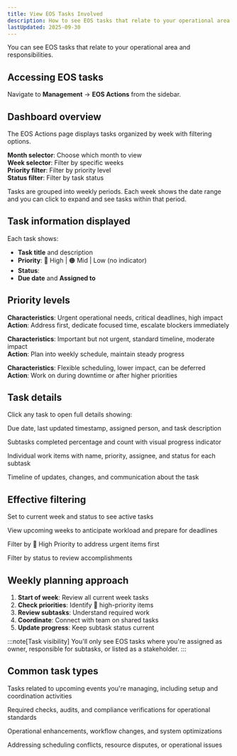 ```yaml
---
title: View EOS Tasks Involved
description: How to see EOS tasks that relate to your operational area
lastUpdated: 2025-09-30
---
```



You can see EOS tasks that relate to your operational area and responsibilities.

## Accessing EOS tasks

Navigate to **Management** → **EOS Actions** from the sidebar.

## Dashboard overview

The EOS Actions page displays tasks organized by week with filtering options.

<Accordion>
  <AccordionItem title="Filter Controls">
    <p>
      <strong>Month selector</strong>: Choose which month to view<br/>
      <strong>Week selector</strong>: Filter by specific weeks<br/>
      <strong>Priority filter</strong>: Filter by priority level<br/>
      <strong>Status filter</strong>: Filter by task status
    </p>
  </AccordionItem>
  <AccordionItem title="Weekly Organization">
    <p>
      Tasks are grouped into weekly periods. Each week shows the date range and you can click to expand and see tasks within that period.
    </p>
  </AccordionItem>
</Accordion>

## Task information displayed

Each task shows:
- **Task title** and description
- **Priority**: 🔴 High | 🟠 Mid | Low (no indicator)
- **Status**: <Badge text="Not Started" variant="note" /> <Badge text="In Progress" variant="caution" /> <Badge text="Completed" variant="success" />
- **Due date** and **Assigned to**

## Priority levels

<Accordion>
  <AccordionItem title="🔴 High Priority">
    <p>
      <strong>Characteristics</strong>: Urgent operational needs, critical deadlines, high impact<br/>
      <strong>Action</strong>: Address first, dedicate focused time, escalate blockers immediately
    </p>
  </AccordionItem>
  <AccordionItem title="🟠 Mid Priority">
    <p>
      <strong>Characteristics</strong>: Important but not urgent, standard timeline, moderate impact<br/>
      <strong>Action</strong>: Plan into weekly schedule, maintain steady progress
    </p>
  </AccordionItem>
  <AccordionItem title="Low Priority">
    <p>
      <strong>Characteristics</strong>: Flexible scheduling, lower impact, can be deferred<br/>
      <strong>Action</strong>: Work on during downtime or after higher priorities
    </p>
  </AccordionItem>
</Accordion>

## Task details

Click any task to open full details showing:

<Accordion>
  <AccordionItem title="Task Information Panel">
    <p>
      Due date, last updated timestamp, assigned person, and task description
    </p>
  </AccordionItem>
  <AccordionItem title="Progress Overview">
    <p>
      Subtasks completed percentage and count with visual progress indicator
    </p>
  </AccordionItem>
  <AccordionItem title="Subtasks Section">
    <p>
      Individual work items with name, priority, assignee, and status for each subtask
    </p>
  </AccordionItem>
  <AccordionItem title="Activity & Notes">
    <p>
      Timeline of updates, changes, and communication about the task
    </p>
  </AccordionItem>
</Accordion>

## Effective filtering

<Accordion variant="splitted">
  <AccordionItem title="View Current Work">
    <p>
      Set to current week and <Badge text="In Progress" variant="caution" /> status to see active tasks
    </p>
  </AccordionItem>
  <AccordionItem title="Plan Ahead">
    <p>
      View upcoming weeks to anticipate workload and prepare for deadlines
    </p>
  </AccordionItem>
  <AccordionItem title="Focus on Priorities">
    <p>
      Filter by 🔴 High Priority to address urgent items first
    </p>
  </AccordionItem>
  <AccordionItem title="Track Completion">
    <p>
      Filter by <Badge text="Completed" variant="success" /> status to review accomplishments
    </p>
  </AccordionItem>
</Accordion>

## Weekly planning approach

1. **Start of week**: Review all current week tasks
2. **Check priorities**: Identify 🔴 high-priority items
3. **Review subtasks**: Understand required work
4. **Coordinate**: Connect with team on shared tasks
5. **Update progress**: Keep subtask status current

:::note[Task visibility]
You'll only see EOS tasks where you're assigned as owner, responsible for subtasks, or listed as a stakeholder.
:::

## Common task types

<Accordion>
  <AccordionItem title="Event Preparation">
    <p>
      Tasks related to upcoming events you're managing, including setup and coordination activities
    </p>
  </AccordionItem>
  <AccordionItem title="Compliance & Verification">
    <p>
      Required checks, audits, and compliance verifications for operational standards
    </p>
  </AccordionItem>
  <AccordionItem title="Process Improvements">
    <p>
      Operational enhancements, workflow changes, and system optimizations
    </p>
  </AccordionItem>
  <AccordionItem title="Conflict Resolution">
    <p>
      Addressing scheduling conflicts, resource disputes, or operational issues
    </p>
  </AccordionItem>
</Accordion>